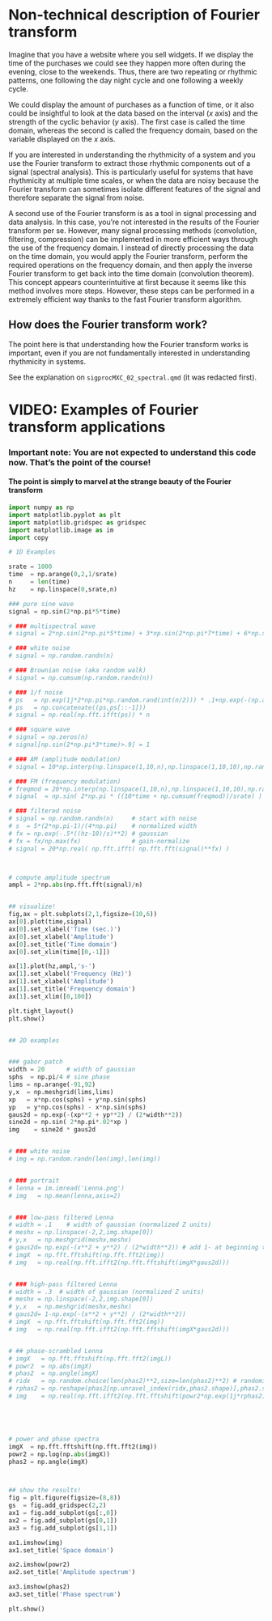 # Non-technical description of Fourier transform

Imagine that you have a website where you sell widgets. If we display the time
of the purchases we could see they happen more often during the evening, close
to the weekends. Thus, there are two repeating or rhythmic patterns, one
following the day night cycle and one following a weekly cycle.

We could display the amount of purchases as a function of time, or it also 
could be insightful to look at the data based on the interval ($x$ axis) and
the strength of the cyclic behavior ($y$ axis). The first case is called the
time domain, whereas the second is called the frequency domain, based on the
variable displayed on the $x$ axis.

If you are interested in understanding the rhythmicity of a system and you
use the Fourier transform to extract those rhythmic components out of a
signal (spectral analysis).
This is particularly useful for systems that have rhythmicity at multiple
time scales, or when the data are noisy because the Fourier transform can
sometimes isolate different features of the signal and therefore separate
the signal from noise.

A second use of the Fourier transform is as a tool in signal processing
and data analysis. In this case, you're not interested in the results of
the Fourier transform per se. However, many signal processing methods
(convolution, filtering, compression) can be implemented in more efficient
ways through the use of the frequency domain. I instead of directly processing
the data on the time domain, you would apply the Fourier transform, perform
the required operations on the frequency domain, and then apply the inverse
Fourier transform to get back into the time domain (convolution theorem).
This concept appears counterintuitive at first because it seems like this
method involves more steps. However, these steps can be performed in a
extremely efficient way thanks to the fast Fourier transform algorithm.

## How does the Fourier transform work?

The point here is that understanding how the Fourier transform works is
important, even if you are not fundamentally interested in understanding
rhythmicity in systems.

See the explanation on `sigprocMXC_02_spectral.qmd` (it was redacted first).

# VIDEO: Examples of Fourier transform applications

### Important note: You are not expected to understand this code now. That's the point of the course!
#### The point is simply to marvel at the strange beauty of the Fourier transform

```python
import numpy as np
import matplotlib.pyplot as plt
import matplotlib.gridspec as gridspec
import matplotlib.image as im
import copy
```

```python
# 1D Examples

srate = 1000
time  = np.arange(0,2,1/srate)
n     = len(time)
hz    = np.linspace(0,srate,n)

### pure sine wave
signal = np.sin(2*np.pi*5*time)

# ### multispectral wave
# signal = 2*np.sin(2*np.pi*5*time) + 3*np.sin(2*np.pi*7*time) + 6*np.sin(2*np.pi*14*time)

# ### white noise
# signal = np.random.randn(n)

# ### Brownian noise (aka random walk)
# signal = np.cumsum(np.random.randn(n))

# ### 1/f noise
# ps   = np.exp(1j*2*np.pi*np.random.rand(int(n/2))) * .1+np.exp(-(np.arange(int(n/2)))/50)
# ps   = np.concatenate((ps,ps[::-1]))
# signal = np.real(np.fft.ifft(ps)) * n

# ### square wave
# signal = np.zeros(n)
# signal[np.sin(2*np.pi*3*time)>.9] = 1

# ### AM (amplitude modulation)
# signal = 10*np.interp(np.linspace(1,10,n),np.linspace(1,10,10),np.random.rand(10)) * np.sin(2*np.pi*40*time)

# ### FM (frequency modulation)
# freqmod = 20*np.interp(np.linspace(1,10,n),np.linspace(1,10,10),np.random.rand(10))
# signal  = np.sin( 2*np.pi * ((10*time + np.cumsum(freqmod))/srate) )

# ### filtered noise
# signal = np.random.randn(n)     # start with noise
# s  = 5*(2*np.pi-1)/(4*np.pi)    # normalized width
# fx = np.exp(-.5*((hz-10)/s)**2) # gaussian
# fx = fx/np.max(fx)              # gain-normalize
# signal = 20*np.real( np.fft.ifft( np.fft.fft(signal)**fx) )



# compute amplitude spectrum
ampl = 2*np.abs(np.fft.fft(signal)/n)


## visualize!
fig,ax = plt.subplots(2,1,figsize=(10,6))
ax[0].plot(time,signal)
ax[0].set_xlabel('Time (sec.)')
ax[0].set_xlabel('Amplitude')
ax[0].set_title('Time domain')
ax[0].set_xlim(time[[0,-1]])

ax[1].plot(hz,ampl,'s-')
ax[1].set_xlabel('Frequency (Hz)')
ax[1].set_xlabel('Amplitude')
ax[1].set_title('Frequency domain')
ax[1].set_xlim([0,100])

plt.tight_layout()
plt.show()
```


```python

```


```python
## 2D examples


### gabor patch
width = 20      # width of gaussian
sphs  = np.pi/4 # sine phase
lims = np.arange(-91,92)
y,x  = np.meshgrid(lims,lims)
xp   = x*np.cos(sphs) + y*np.sin(sphs)
yp   = y*np.cos(sphs) - x*np.sin(sphs)
gaus2d = np.exp(-(xp**2 + yp**2) / (2*width**2))
sine2d = np.sin( 2*np.pi*.02*xp )
img    = sine2d * gaus2d


# ### white noise
# img = np.random.randn(len(img),len(img))


# ### portrait
# lenna = im.imread('Lenna.png')
# img   = np.mean(lenna,axis=2)


# ### low-pass filtered Lenna
# width = .1    # width of gaussian (normalized Z units)
# meshx = np.linspace(-2,2,img.shape[0])
# y,x   = np.meshgrid(meshx,meshx)
# gaus2d= np.exp(-(x**2 + y**2) / (2*width**2)) # add 1- at beginning to invert filter
# imgX  = np.fft.fftshift(np.fft.fft2(img))
# img   = np.real(np.fft.ifft2(np.fft.fftshift(imgX*gaus2d)))


# ### high-pass filtered Lenna
# width = .3  # width of gaussian (normalized Z units)
# meshx = np.linspace(-2,2,img.shape[0])
# y,x   = np.meshgrid(meshx,meshx)
# gaus2d= 1-np.exp(-(x**2 + y**2) / (2*width**2))
# imgX  = np.fft.fftshift(np.fft.fft2(img))
# img   = np.real(np.fft.ifft2(np.fft.fftshift(imgX*gaus2d)))


# ## phase-scrambled Lenna
# imgX   = np.fft.fftshift(np.fft.fft2(imgL))
# powr2  = np.abs(imgX)
# phas2  = np.angle(imgX)
# ridx   = np.random.choice(len(phas2)**2,size=len(phas2)**2) # randomization index
# rphas2 = np.reshape(phas2[np.unravel_index(ridx,phas2.shape)],phas2.shape) # random phases
# img    = np.real(np.fft.ifft2(np.fft.fftshift(powr2*np.exp(1j*rphas2))))





# power and phase spectra
imgX  = np.fft.fftshift(np.fft.fft2(img))
powr2 = np.log(np.abs(imgX))
phas2 = np.angle(imgX)



## show the results!
fig = plt.figure(figsize=(8,8))
gs  = fig.add_gridspec(2,2)
ax1 = fig.add_subplot(gs[:,0])
ax2 = fig.add_subplot(gs[0,1])
ax3 = fig.add_subplot(gs[1,1])

ax1.imshow(img)
ax1.set_title('Space domain')

ax2.imshow(powr2)
ax2.set_title('Amplitude spectrum')

ax3.imshow(phas2)
ax3.set_title('Phase spectrum')

plt.show()
```
